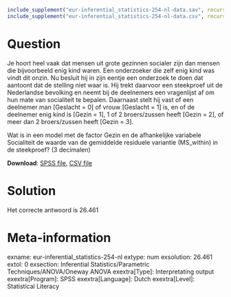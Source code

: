 ```{r, echo = FALSE, results = "hide"}
include_supplement("eur-inferential_statistics-254-nl-data.sav", recursive = TRUE)
include_supplement("eur-inferential_statistics-254-nl-data.csv", recursive = TRUE)
```

Question
========
Je hoort heel vaak dat mensen uit grote gezinnen socialer zijn dan mensen die bijvoorbeeld enig kind waren. Een onderzoeker die zelf enig kind was vindt dit onzin. Nu besluit hij in zijn eentje een onderzoek te doen dat aantoont dat de stelling niet waar is. Hij trekt daarvoor een steekproef uit de Nederlandse bevolking en neemt bij de deelnemers een vragenlijst af om hun mate van socialiteit te bepalen. Daarnaast stelt hij vast of een deelnemer man [Geslacht = 0] of vrouw [Geslacht = 1] is, en of de deelnemer enig kind is [Gezin = 1], 1 of 2 broers/zussen heeft [Gezin = 2], of meer dan 2 broers/zussen heeft [Gezin = 3].

Wat is in een model met de factor Gezin en de afhankelijke variabele Socialiteit de waarde van de gemiddelde residuele variantie (MS_within) in de steekproef? (3 decimalen)

**Download**: [SPSS file](eur-inferential_statistics-254-nl-data.sav), [CSV file](eur-inferential_statistics-254-nl-data.csv)


Solution
========
Het correcte antwoord is 26.461


Meta-information
================
exname: eur-inferential_statistics-254-nl
extype: num
exsolution: 26.461
extol: 0
exsection: Inferential Statistics/Parametric Techniques/ANOVA/Oneway ANOVA
exextra[Type]: Interpretating output
exextra[Program]: SPSS
exextra[Language]: Dutch
exextra[Level]: Statistical Literacy